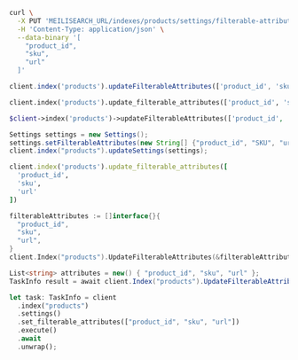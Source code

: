 <CodeGroup>

```bash cURL
curl \
  -X PUT 'MEILISEARCH_URL/indexes/products/settings/filterable-attributes' \
  -H 'Content-Type: application/json' \
  --data-binary '[
    "product_id",
    "sku",
    "url"
  ]'
```

```javascript JS
client.index('products').updateFilterableAttributes(['product_id', 'sku', 'url'])
```

```python Python
client.index('products').update_filterable_attributes(['product_id', 'sku', 'url'])
```

```php PHP
$client->index('products')->updateFilterableAttributes(['product_id', 'sku', 'url']);
```

```java Java
Settings settings = new Settings();
settings.setFilterableAttributes(new String[] {"product_id", "SKU", "url"});
client.index("products").updateSettings(settings);
```

```ruby Ruby
client.index('products').update_filterable_attributes([
  'product_id',
  'sku',
  'url'
])
```

```go Go
filterableAttributes := []interface{}{
  "product_id",
  "sku",
  "url",
}
client.Index("products").UpdateFilterableAttributes(&filterableAttributes)
```

```csharp C#
List<string> attributes = new() { "product_id", "sku", "url" };
TaskInfo result = await client.Index("products").UpdateFilterableAttributesAsync(attributes);
```

```rust Rust
let task: TaskInfo = client
  .index("products")
  .settings()
  .set_filterable_attributes(["product_id", "sku", "url"])
  .execute()
  .await
  .unwrap();
```
</CodeGroup>